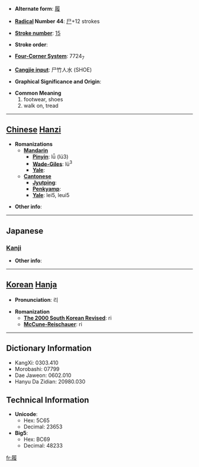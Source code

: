* '''Alternate form''': [[履]]

* '''[[Wiktionary:Chinese radical index| Radical]] Number 44''': [[Wiktionary:Chinese radical index 尸|尸]]+12 strokes

* '''[[Wiktionary:Chinese total strokes index|Stroke number]]''': [[Wiktionary:Chinese total strokes index 15|15]]

* '''Stroke order''': 

* '''[[Wiktionary:Chinese four corner index|Four-Corner System]]''': 7724<sub>7</sub>

* '''[[Wiktionary:Chinese Cangjie index|Cangjie input]]''': 尸竹人水 (SHOE)

* '''Graphical Significance and Origin''': 

* '''Common Meaning'''
*#footwear, shoes
*# walk on, tread


----

== [[Chinese]] [[Hanzi]] ==

* '''Romanizations'''
** '''[[Mandarin]]'''
*** '''[[Pinyin]]''': lǚ (lü3)
*** '''[[Wade-Giles]]''': lü<sup>3</sup>
*** '''[[Yale]]''': 
** '''[[Cantonese]]'''
*** '''[[Jyutping]]''':
*** '''[[Penkyamp]]''': 
*** '''[[Yale]]''': lei5, leui5

* '''Other info''': 

----

==Japanese==
===[[Kanji]]===
{{kanji|on readings=[[り]] (ri)|kun readings=[[はく]] (haku), [[くつ]] (kutsu), [[ふむ]] (fumu)}}

* '''Other info''':  

----

== [[Korean]] [[Hanja]] ==

* '''Pronunciation''': 리

* '''Romanization'''
** '''[[The 2000 South Korean Revised Romanization|The 2000 South Korean Revised]]''': ri
** '''[[McCune-Reischauer]]''': ri

----

== Dictionary Information ==

* KangXi: 0303.410
* Morobashi: 07799
* Dae Jaweon: 0602.010
* Hanyu Da Zidian: 20980.030

== Technical Information ==

* '''Unicode''':
** Hex: 5C65
** Decimal: 23653
* '''Big5''':
** Hex: BC69
** Decimal: 48233

[[fr:履]]